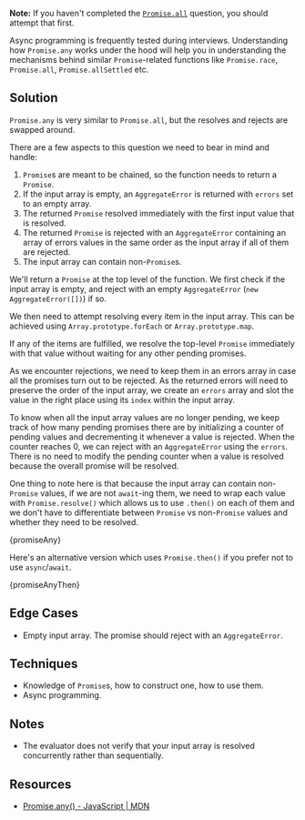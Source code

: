 

**Note:** If you haven't completed the [`Promise.all`](/questions/javascript/promise-all) question, you should attempt that first.

Async programming is frequently tested during interviews. Understanding how `Promise.any` works under the hood will help you in understanding the mechanisms behind similar `Promise`-related functions like `Promise.race`, `Promise.all`, `Promise.allSettled` etc.

## Solution

`Promise.any` is very similar to `Promise.all`, but the resolves and rejects are swapped around.

There are a few aspects to this question we need to bear in mind and handle:

1. `Promise`s are meant to be chained, so the function needs to return a `Promise`.
1. If the input array is empty, an `AggregateError` is returned with `errors` set to an empty array.
1. The returned `Promise` resolved immediately with the first input value that is resolved.
1. The returned `Promise` is rejected with an `AggregateError` containing an array of errors values in the same order as the input array if all of them are rejected.
1. The input array can contain non-`Promise`s.

We'll return a `Promise` at the top level of the function. We first check if the input array is empty, and reject with an empty `AggregateError` (`new AggregateError([])`) if so.

We then need to attempt resolving every item in the input array. This can be achieved using `Array.prototype.forEach` or `Array.prototype.map`.

If any of the items are fulfilled, we resolve the top-level `Promise` immediately with that value without waiting for any other pending promises.

As we encounter rejections, we need to keep them in an errors array in case all the promises turn out to be rejected. As the returned errors will need to preserve the order of the input array, we create an `errors` array and slot the value in the right place using its `index` within the input array.

To know when all the input array values are no longer pending, we keep track of how many pending promises there are by initializing a counter of pending values and decrementing it whenever a value is rejected. When the counter reaches 0, we can reject with an `AggregateError` using the `errors`. There is no need to modify the pending counter when a value is resolved because the overall promise will be resolved.

One thing to note here is that because the input array can contain non-`Promise` values, if we are not `await`-ing them, we need to wrap each value with `Promise.resolve()` which allows us to use `.then()` on each of them and we don't have to differentiate between `Promise` vs non-`Promise` values and whether they need to be resolved.

<MDXCodeBlock>{promiseAny}</MDXCodeBlock>

Here's an alternative version which uses `Promise.then()` if you prefer not to use `async`/`await`.

<MDXCodeBlock>{promiseAnyThen}</MDXCodeBlock>

## Edge Cases

- Empty input array. The promise should reject with an `AggregateError`.

## Techniques

- Knowledge of `Promise`s, how to construct one, how to use them.
- Async programming.

## Notes

- The evaluator does not verify that your input array is resolved concurrently rather than sequentially.

## Resources

- [Promise.any() - JavaScript | MDN](https://developer.mozilla.org/en-US/docs/Web/JavaScript/Reference/Global_Objects/Promise/any)

